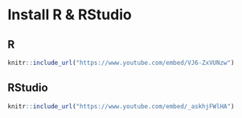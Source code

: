 # Install R & RStudio {#install-r-and-rstudio}

## R

```r
knitr::include_url("https://www.youtube.com/embed/VJ6-ZxVUNzw")
```

## RStudio

```r
knitr::include_url("https://www.youtube.com/embed/_askhjFWlHA")
```